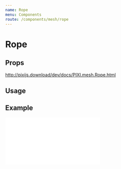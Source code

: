 ```yaml
---
name: Rope
menu: Components
route: /components/mesh/rope
---
```



# Rope

## Props

http://pixijs.download/dev/docs/PIXI.mesh.Rope.html

## Usage

<Playground>
  <Stage width={500} height={300} options={{ backgroundColor: 0xeef1f5 }}>
    <Rope
      points={
        [
          new PIXI.Point(0, 150),
          new PIXI.Point(100, 100),
          new PIXI.Point(150, 150),
          new PIXI.Point(200, 100),
          new PIXI.Point(400, 150),
        ]
      }
      image={'https://s3-us-west-2.amazonaws.com/s.cdpn.io/693612/snake.png'} />
  </Stage>
</Playground>

## Example

<iframe 
  height={500} 
  scrolling="no"
  title="Rope"
  src="//codepen.io/inlet/embed/aecfbdab7d8d320d2ae19ca800d77594/?height=300&theme-id=33987&default-tab=result&embed-version=2"
  frameBorder="no" 
  allowFullScreen={true}
  style={{ width: '100%' }} />
